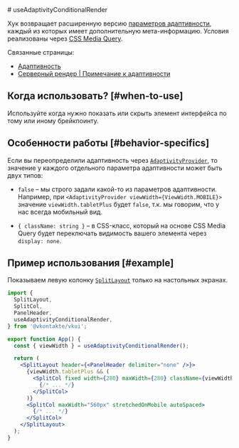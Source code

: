 <Overview>
# useAdaptivityConditionalRender

Хук возвращает расширенную версию [параметров адаптивности](/overview/adaptivity#adaptivity-props), каждый из которых имеет
дополнительную мета-информацию. Условия реализованы через [CSS Media Query](https://developer.mozilla.org/en-US/docs/Web/CSS/@media).

Связанные страницы:

- [Адаптивность](/overview/adaptivity)
- [Серверный рендер | Примечание к адаптивности](/overview/ssr#adaptivity-note)

</Overview>

## Когда использовать? [#when-to-use]

Используйте когда нужно показать или скрыть элемент интерфейса по тому или иному брейкпоинту.

## Особенности работы [#behavior-specifics]

Если вы переопределили адаптивность через [`AdaptivityProvider`](/components/adaptivity-provider), то значение у каждого отдельного
параметра адаптивности может быть двух типов:

- `false` – мы строго задали какой-то из параметров адаптивности. Например, при `<AdaptivityProvider viewWidth={ViewWidth.MOBILE}>`
  значение `viewWidth.tabletPlus` будет `false`, т.к. мы говорим, что у нас всегда мобильный вид.

- `{ className: string }` – в CSS-класс, который на основе CSS Media Query будет переключать видимость вашего элемента через `display: none`.

## Пример использования [#example]

Показываем левую колонку [`SplitLayout`](/components/split-layout) только на настольных экранах.

```jsx {9,13,14}
import {
  SplitLayout,
  SplitCol,
  PanelHeader,
  useAdaptivityConditionalRender,
} from '@vkontakte/vkui';

export function App() {
  const { viewWidth } = useAdaptivityConditionalRender();

  return (
    <SplitLayout header={<PanelHeader delimiter="none" />}>
      {viewWidth.tabletPlus && (
        <SplitCol fixed width={280} maxWidth={280} className={viewWidth.tabletPlus.className}>
          {/* ... */}
        </SplitCol>
      )}
      <SplitCol maxWidth="560px" stretchedOnMobile autoSpaced>
        {/* ... */}
      </SplitCol>
    </SplitLayout>
  );
}
```
